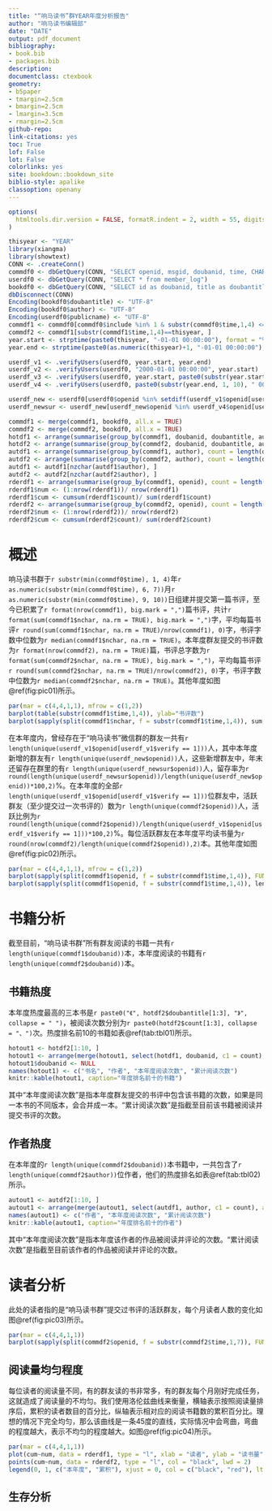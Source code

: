```yaml
--- 
title: "“响马读书”群YEAR年度分析报告"
author: "响马读书编辑部"
date: "DATE"
output: pdf_document
bibliography:
- book.bib
- packages.bib
description: 
documentclass: ctexbook
geometry:
- b5paper
- tmargin=2.5cm
- bmargin=2.5cm
- lmargin=3.5cm
- rmargin=2.5cm
github-repo: 
link-citations: yes
toc: True
lof: False
lot: False
colorlinks: yes
site: bookdown::bookdown_site
biblio-style: apalike
classoption: openany
---
```


```r
options(
  htmltools.dir.version = FALSE, formatR.indent = 2, width = 55, digits = 4
)

thisyear <- "YEAR"
library(xiangma)
library(showtext)
CONN <- .createConn()
commdf0 <- dbGetQuery(CONN, "SELECT openid, msgid, doubanid, time, CHARACTER_LENGTH(trim(content))as nchar, include from comment_log")
userdf0 <- dbGetQuery(CONN, "SELECT * from member_log")
bookdf0 <- dbGetQuery(CONN, "SELECT id as doubanid, title as doubantitle, author from douban_list")
dbDisconnect(CONN)
Encoding(bookdf0$doubantitle) <- "UTF-8"
Encoding(bookdf0$author) <- "UTF-8"
Encoding(userdf0$publicname) <- "UTF-8"
commdf1 <- commdf0[commdf0$include %in% 1 & substr(commdf0$time,1,4) <= thisyear, ]
commdf2 <- commdf1[substr(commdf1$time,1,4)==thisyear, ]
year.start <- strptime(paste0(thisyear, "-01-01 00:00:00"), format = "%Y-%m-%d %H:%M:%S")
year.end <- strptime(paste0(as.numeric(thisyear)+1, "-01-01 00:00:00"), format = "%Y-%m-%d %H:%M:%S") - 1

userdf_v1 <- .verifyUsers(userdf0, year.start, year.end)
userdf_v2 <- .verifyUsers(userdf0, "2000-01-01 00:00:00", year.start)
userdf_v3 <- .verifyUsers(userdf0, year.start, paste0(substr(year.start, 1, 10), " 23:59:59"))
userdf_v4 <- .verifyUsers(userdf0, paste0(substr(year.end, 1, 10), " 00:00:00"), year.end)

userdf_new <- userdf0[userdf0$openid %in% setdiff(userdf_v1$openid[userdf_v1$verify == 1], userdf_v2$openid[userdf_v2$verify == 1]), ]
userdf_newsur <- userdf_new[userdf_new$openid %in% userdf_v4$openid[userdf_v4$verify == 1], ]

commdf1 <- merge(commdf1, bookdf0, all.x = TRUE)
commdf2 <- merge(commdf2, bookdf0, all.x = TRUE)
hotdf1 <- arrange(summarise(group_by(commdf1, doubanid, doubantitle, author), count = length(doubanid)), desc(count))
hotdf2 <- arrange(summarise(group_by(commdf2, doubanid, doubantitle, author), count = length(doubanid)), desc(count))
autdf1 <- arrange(summarise(group_by(commdf1, author), count = length(doubanid)), desc(count))
autdf2 <- arrange(summarise(group_by(commdf2, author), count = length(doubanid)), desc(count))
autdf1 <- autdf1[nzchar(autdf1$author), ]
autdf2 <- autdf2[nzchar(autdf2$author), ]
rderdf1 <- arrange(summarise(group_by(commdf1, openid), count = length(doubanid)), count)
rderdf1$num <- (1:nrow(rderdf1))/ nrow(rderdf1)
rderdf1$cum <- cumsum(rderdf1$count)/ sum(rderdf1$count)
rderdf2 <- arrange(summarise(group_by(commdf2, openid), count = length(doubanid)), count)
rderdf2$num <- (1:nrow(rderdf2))/ nrow(rderdf2)
rderdf2$cum <- cumsum(rderdf2$count)/ sum(rderdf2$count)
```


\mainmatter

# 概述 {#chap1}

响马读书群于`r substr(min(commdf0$time), 1, 4)`年`r as.numeric(substr(min(commdf0$time), 6, 7))`月`r as.numeric(substr(min(commdf0$time), 9, 10))`日组建并提交第一篇书评，至今已积累了`r format(nrow(commdf1), big.mark = ",")`篇书评，共计`r format(sum(commdf1$nchar, na.rm = TRUE), big.mark = ",")`字，平均每篇书评`r round(sum(commdf1$nchar, na.rm = TRUE)/nrow(commdf1), 0)`字，书评字数中位数为`r median(commdf1$nchar, na.rm = TRUE)`。本年度群友提交的书评数为`r format(nrow(commdf2), na.rm = TRUE)`篇，书评总字数为`r format(sum(commdf2$nchar, na.rm = TRUE), big.mark = ",")`，平均每篇书评`r round(sum(commdf2$nchar, na.rm = TRUE)/nrow(commdf2), 0)`字，书评字数中位数为`r median(commdf2$nchar, na.rm = TRUE)`。其他年度如图\@ref(fig:pic01)所示。

```r
par(mar = c(4,4,1,1), mfrow = c(1,2))
barplot(table(substr(commdf1$time,1,4)), ylab="书评数")
barplot(sapply(split(commdf1$nchar, f = substr(commdf1$time,1,4)), sum, na.rm = TRUE), ylab="书评字数")
```

在本年度内，曾经存在于“响马读书”微信群的群友一共有`r length(unique(userdf_v1$openid[userdf_v1$verify == 1]))`人，其中本年度新增的群友有`r length(unique(userdf_new$openid))`人，这些新增群友中，年末还留存在群里的有`r length(unique(userdf_newsur$openid))`人，留存率为`r round(length(unique(userdf_newsur$openid))/length(unique(userdf_new$openid))*100,2)`\%。在本年度的全部`r length(unique(userdf_v1$openid[userdf_v1$verify == 1]))`位群友中，活跃群友（至少提交过一次书评的）数为`r length(unique(commdf2$openid))`人，活跃比例为`r round(length(unique(commdf2$openid))/length(unique(userdf_v1$openid[userdf_v1$verify == 1]))*100,2)`\%。每位活跃群友在本年度平均读书量为`r round(nrow(commdf2)/length(unique(commdf2$openid)),2)`本。其他年度如图\@ref(fig:pic02)所示。

```r
par(mar = c(4,4,1,1), mfrow = c(1,2))
barplot(sapply(split(commdf1$openid, f = substr(commdf1$time,1,4)), FUN = function(X) length(unique(X))), ylab="活跃群友数")
barplot(sapply(split(commdf1$openid, f = substr(commdf1$time,1,4)), length) / sapply(split(commdf1$openid, f = substr(commdf1$time,1,4)), FUN = function(X) length(unique(X))), ylab="活跃群友平均阅读量")
```

# 书籍分析 {#chap2}

截至目前，“响马读书群”所有群友阅读的书籍一共有`r length(unique(commdf1$doubanid))`本，本年度阅读的书籍有`r length(unique(commdf2$doubanid))`本。

## 书籍热度

本年度热度最高的三本书是`r paste0("《", hotdf2$doubantitle[1:3], "》", collapse = "
")`，被阅读次数分别为`r paste0(hotdf2$count[1:3], collapse = "、")`次。热度排名前10的书籍如表\@ref(tab:tbl01)所示。

```r
hotout1 <- hotdf2[1:10, ]
hotout1 <- arrange(merge(hotout1, select(hotdf1, doubanid, c1 = count), all.x = TRUE), desc(count))
hotout1$doubanid <- NULL
names(hotout1) <- c("书名", "作者", "本年度阅读次数", "累计阅读次数")
knitr::kable(hotout1, caption="年度排名前十的书籍")
```

其中“本年度阅读次数”是指本年度群友提交的书评中包含该书籍的次数，如果是同一本书的不同版本，会合并成一本。“累计阅读次数”是指截至目前该书籍被阅读并提交书评的次数。

## 作者热度

在本年度的`r length(unique(commdf2$doubanid))`本书籍中，一共包含了`r length(unique(commdf2$author))`位作者，他们的热度排名如表\@ref(tab:tbl02)所示。

```r
autout1 <- autdf2[1:10, ]
autout1 <- arrange(merge(autout1, select(autdf1, author, c1 = count), all.x = TRUE), desc(count))
names(autout1) <- c("作者", "本年度阅读次数", "累计阅读次数")
knitr::kable(autout1, caption="年度排名前十的作者")
```

其中“本年度阅读次数”是指本年度该作者的作品被阅读并评论的次数。“累计阅读次数”是指截至目前该作者的作品被阅读并评论的次数。


# 读者分析 {#chap3}

此处的读者指的是“响马读书群”提交过书评的活跃群友，每个月读者人数的变化如图\@ref(fig:pic03)所示。

```r
par(mar = c(4,4,1,1))
barplot(sapply(split(commdf2$openid, f = substr(commdf2$time,1,7)), FUN = function(X) length(unique(X))), ylab = "读者人数")
```

## 阅读量均匀程度

每位读者的阅读量不同，有的群友读的书非常多，有的群友每个月刚好完成任务，这就造成了阅读量的不均匀。我们使用洛伦兹曲线来衡量，横轴表示按照阅读量排序后，累积的读者数目的百分比，纵轴表示相对应的阅读书籍数的累积百分比。理想的情况下完全均匀，那么该曲线是一条45度的直线，实际情况中会弯曲，弯曲的程度越大，表示不均匀的程度越大。如图\@ref(fig:pic04)所示。

```r
par(mar = c(4,4,1,1))
plot(cum~num, data = rderdf1, type = "l", xlab = "读者", ylab = "读书量", col = "red", lty = 2)
points(cum~num, data = rderdf2, type = "l", col = "black", lwd = 2)
legend(0, 1, c("本年度", "累积"), xjust = 0, col = c("black", "red"), lty = c(1, 2), lwd = c(2, 1))
```

## 生存分析

